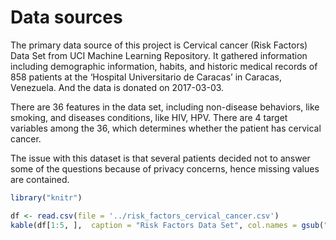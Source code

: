 # Data sources

The primary data source of this project is Cervical cancer (Risk Factors) Data 
Set from UCI Machine Learning Repository. It gathered information including 
demographic information, habits, and historic medical records of 858 patients at 
 the ‘Hospital Universitario de Caracas’ in Caracas, Venezuela. And the data is 
donated on 2017-03-03. 

There are 36 features in the data set, including non-disease behaviors, like 
smoking, and diseases conditions, like HIV, HPV. There are 4 target variables 
among the 36, which determines whether the patient has cervical cancer.

The issue with this dataset is that several patients decided not to answer some 
of the questions because of privacy concerns, hence missing values are contained. 


```r
library("knitr")

df <- read.csv(file = '../risk_factors_cervical_cancer.csv')
kable(df[1:5, ],  caption = "Risk Factors Data Set", col.names = gsub("[.]", " ", names(df)), align = "c")
```